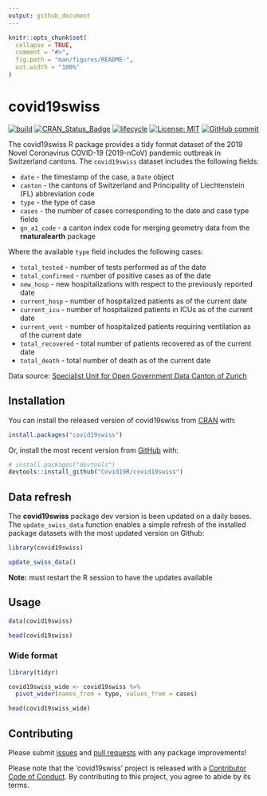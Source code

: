 ```yaml
---
output: github_document
---
```


<!-- README.md is generated from README.Rmd. Please edit that file -->

```r
knitr::opts_chunk$set(
  collapse = TRUE,
  comment = "#>",
  fig.path = "man/figures/README-",
  out.width = "100%"
)
```

# covid19swiss

<!-- badges: start -->
[![build](https://github.com/covid19r/covid19swiss/workflows/build/badge.svg?branch=master)](https://github.com/covid19r/covid19swiss/actions?query=workflow%3Abuild)
[![CRAN\_Status\_Badge](https://www.r-pkg.org/badges/version/covid19swiss)](https://cran.r-project.org/package=covid19swiss)
[![lifecycle](https://img.shields.io/badge/lifecycle-experimental-orange.svg)](https://www.tidyverse.org/lifecycle/#experimental)
[![License: MIT](https://img.shields.io/badge/License-MIT-blue.svg)](https://opensource.org/licenses/MIT)
[![GitHub commit](https://img.shields.io/github/last-commit/covid19r/covid19swiss)](https://github.com/covid19r/covid19swiss/commit/master)
<!-- badges: end -->


The covid19swiss R package provides a tidy format dataset of the 2019 Novel Coronavirus COVID-19 (2019-nCoV) pandemic outbreak in Switzerland cantons. The `covid19swiss` dataset includes the following fields:

* `date` - the timestamp of the case, a `Date` object
* `canton` - the cantons of Switzerland and Principality of Liechtenstein (FL) abbreviation code
* `type` - the type of case
* `cases` - the number of cases corresponding to the date and case type fields
* `gn_a1_code` - a canton index code for merging geometry data from the **rnaturalearth** package


Where the available `type` field includes the following cases:

* `total_tested` - number of tests performed as of the date
* `total_confirmed` - number of positive cases as of the date
* `new_hosp` - new hospitalizations with respect to the previously reported date
* `current_hosp` - number of hospitalized patients as of the current date
* `current_icu` - number of hospitalized patients in ICUs as of the current date
* `current_vent` - number of hospitalized patients requiring ventilation as of the current date
* `total_recovered` - total number of patients recovered as of the current date
* `total_death` - total number of death as of the current date


Data source: [Specialist Unit for Open Government Data Canton of Zurich
](http://open.zh.ch/internet/justiz_inneres/ogd/de/daten.html)


## Installation

You can install the released version of covid19swiss from [CRAN](https://cran.r-project.org/web/packages/covid19swiss/index.html) with:

``` r
install.packages("covid19swiss")
```

Or, install the most recent version from [GitHub](https://github.com/Covid19R/covid19swiss) with:

``` r
# install.packages("devtools")
devtools::install_github("Covid19R/covid19swiss")
```

## Data refresh

The **covid19swiss** package dev version is been updated on a daily bases. The `update_swiss_data` function enables a simple refresh of the installed package datasets with the most updated version on Github:

``` r
library(covid19swiss)

update_swiss_data()
```

**Note:** must restart the R session to have the updates available


## Usage


```r
data(covid19swiss)

head(covid19swiss)
```


### Wide format

```r
library(tidyr)

covid19swiss_wide <- covid19swiss %>% 
  pivot_wider(names_from = type, values_from = cases)

head(covid19swiss_wide)
```

## Contributing

Please submit [issues](https://github.com/Covid19R/covid19swiss/issues)
and [pull requests](https://github.com/Covid19R/covid19swiss/pulls)
with any package improvements\!

Please note that the ‘covid19swiss’ project is released with a
[Contributor Code of Conduct](https://github.com/Covid19R/covid19swiss/blob/master/CODE_OF_CONDUCT.md). By contributing to
this project, you agree to abide by its terms.
